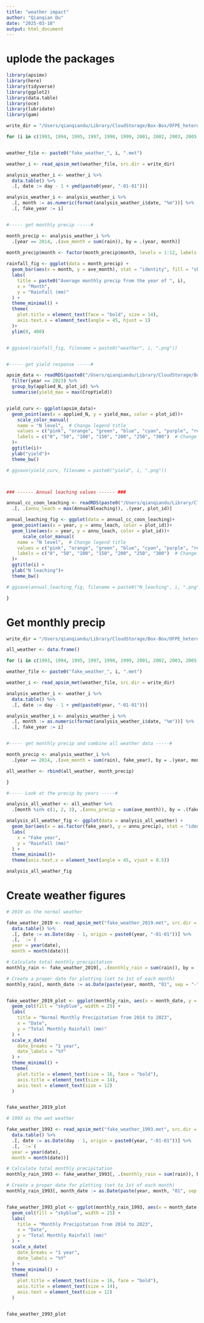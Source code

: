 ```yaml
---
title: "weather impact"
author: "Qianqian Du"
date: "2025-03-10"
output: html_document
---
```



# uplode the packages
```r
library(apsimx)
library(here)
library(tidyverse)
library(ggplot2)
library(data.table)
library(oce)
library(lubridate)
library(gam)
``` 

```r
write_dir = "/Users/qianqiandu/Library/CloudStorage/Box-Box/OFPE_heterogeneity_residue_N/Data/Processed-Data/weather_data"

for (i in c(1993, 1994, 1995, 1997, 1998, 1999, 2001, 2002, 2003, 2005, 2006, 2007, 2009, 2010, 2011, 2013, 2014, 2015, 2017, 2018, 2019, 2021)) {


weather_file <- paste0("fake_weather_", i, ".met")

weather_i <- read_apsim_met(weather_file, src.dir = write_dir) 

analysis_weather_i <- weather_i %>% 
  data.table() %>% 
  .[, date := day - 1 + ymd(paste0(year, "-01-01"))]

analysis_weather_i <- analysis_weather_i %>% 
  .[, month := as.numeric(format(analysis_weather_i$date, "%m"))] %>% 
  .[, fake_year := i]


#----- get monthly precip -----#

month_precip <- analysis_weather_i %>% 
  .[year == 2014, .(ave_month = sum(rain)), by = .(year, month)]

month_precip$month <- factor(month_precip$month, levels = 1:12, labels = month.abb)  # Convert to abbreviated month names
  
rainfall_fig <- ggplot(data = month_precip) +
  geom_bar(aes(x = month, y = ave_month), stat = "identity", fill = "skyblue")+
  labs(
    title = paste0("Average monthly precip from the year of ", i),
    x = "Month",
    y = "Rainfall (mm)"
  ) +
  theme_minimal() +
  theme(
    plot.title = element_text(face = "bold", size = 14),
    axis.text.x = element_text(angle = 45, hjust = 1)
  )+
  ylim(0, 400)


# ggsave(rainfall_fig, filename = paste0("weather", i, ".png"))


#----- get yield response -----#

apsim_data <- readRDS(paste0("/Users/qianqiandu/Library/CloudStorage/Box-Box/OFPE_heterogeneity_residue_N/Data/Processed-Data/cc_consistent_B105_", i, ".rds" )) %>% 
  filter(year == 2023) %>% 
  group_by(applied_N, plot_id) %>% 
  summarise(yield_max = max(CropYield))


yield_curv <- ggplot(apsim_data)+
  geom_point(aes(x = applied_N, y = yield_max, color = plot_id))+
    scale_color_manual(
    name = "N level",  # Change legend title
    values = c("pink", "orange", "green", "blue", "cyan", "purple", "red"), # Adjust colors if needed
    labels = c("0", "50", "100", "150", "200", "250", "300")  # Change labels
  )+
  ggtitle(i)+
  ylab("yield")+
  theme_bw()

# ggsave(yield_curv, filename = paste0("yield", i, ".png"))



### ------ Annual leaching values ------ ###

annual_cc_coon_leaching <- readRDS(paste0("/Users/qianqiandu/Library/CloudStorage/Box-Box/OFPE_heterogeneity_residue_N/Data/Processed-Data/cc_consistent_B105_", i, ".rds" )) %>% 
  .[, .(annu_leach = max(AnnualNleaching)), .(year, plot_id)]

annual_leaching_fig <- ggplot(data = annual_cc_coon_leaching)+
  geom_point(aes(x = year, y = annu_leach, color = plot_id))+
  geom_line(aes(x = year, y = annu_leach, color = plot_id))+
      scale_color_manual(
    name = "N level",  # Change legend title
    values = c("pink", "orange", "green", "blue", "cyan", "purple", "red"), # Adjust colors if needed
    labels = c("0", "50", "100", "150", "200", "250", "300")  # Change labels
  )+
  ggtitle(i) +
  ylab("N leaching")+
  theme_bw()

# ggsave(annual_leaching_fig, filename = paste0("N_leaching", i, ".png"))

}


```



# Get monthly precip
```r

write_dir = "/Users/qianqiandu/Library/CloudStorage/Box-Box/OFPE_heterogeneity_residue_N/Data/Processed-Data/"

all_weather <- data.frame()

for (i in c(1993, 1994, 1995, 1997, 1998, 1999, 2001, 2002, 2003, 2005, 2006, 2007, 2009, 2010, 2011, 2013, 2014, 2015, 2017, 2018, 2019, 2021)) {

weather_file <- paste0("fake_weather_", i, ".met")

weather_i <- read_apsim_met(weather_file, src.dir = write_dir) 

analysis_weather_i <- weather_i %>% 
  data.table() %>% 
  .[, date := day - 1 + ymd(paste0(year, "-01-01"))]

analysis_weather_i <- analysis_weather_i %>% 
  .[, month := as.numeric(format(analysis_weather_i$date, "%m"))] %>% 
  .[, fake_year := i]


#----- get monthly precip and combine all weather data -----#

month_precip <- analysis_weather_i %>% 
  .[year == 2014, .(ave_month = sum(rain), fake_year), by = .(year, month)]

all_weather <- rbind(all_weather, month_precip)

}

#----- Look at the precip by years -----#

analysis_all_weather <- all_weather %>% 
  .[month %in% c(1, 2, 3), .(annu_precip = sum(ave_month)), by = .(fake_year)]

analysis_all_weather_fig <- ggplot(data = analysis_all_weather) +
  geom_bar(aes(x = as.factor(fake_year), y = annu_precip), stat = "identity", fill = "skyblue")+
  labs(
    x = "Fake year",
    y = "Rainfall (mm)"
  ) +
  theme_minimal()+
  theme(axis.text.x = element_text(angle = 45, vjust = 0.5))

analysis_all_weather_fig

```


# Create weather figures 

```r

# 2019 as the normal weather

fake_weather_2019 <- read_apsim_met("fake_weather_2019.met", src.dir = write_dir) %>% 
  data.table() %>% 
  .[, date := as.Date(day - 1, origin = paste0(year, "-01-01"))] %>% 
  .[, `:=`(
  year = year(date),
  month = month(date))]

# Calculate total monthly precipitation
monthly_rain <- fake_weather_2019[, .(monthly_rain = sum(rain)), by = .(year, month)]

# Create a proper date for plotting (set to 1st of each month)
monthly_rain[, month_date := as.Date(paste(year, month, "01", sep = "-"))]


fake_weather_2019_plot <- ggplot(monthly_rain, aes(x = month_date, y = monthly_rain)) +
  geom_col(fill = "skyblue", width = 25) +
  labs(
    title = "Normal Monthly Precipitation from 2014 to 2023",
    x = "Date",
    y = "Total Monthly Rainfall (mm)"
  ) +
  scale_x_date(
    date_breaks = "1 year",
    date_labels = "%Y"
  ) +
  theme_minimal() +
  theme(
    plot.title = element_text(size = 16, face = "bold"),
    axis.title = element_text(size = 14),
    axis.text = element_text(size = 12)
  )


fake_weather_2019_plot

```


```r

# 1993 as the wet weather

fake_weather_1993 <- read_apsim_met("fake_weather_1993.met", src.dir = write_dir) %>% 
  data.table() %>% 
  .[, date := as.Date(day - 1, origin = paste0(year, "-01-01"))] %>% 
  .[, `:=`(
  year = year(date),
  month = month(date))]

# Calculate total monthly precipitation
monthly_rain_1993 <- fake_weather_1993[, .(monthly_rain = sum(rain)), by = .(year, month)]

# Create a proper date for plotting (set to 1st of each month)
monthly_rain_1993[, month_date := as.Date(paste(year, month, "01", sep = "-"))]


fake_weather_1993_plot <- ggplot(monthly_rain_1993, aes(x = month_date, y = monthly_rain)) +
  geom_col(fill = "skyblue", width = 25) +
  labs(
    title = "Monthly Precipitation from 2014 to 2023",
    x = "Date",
    y = "Total Monthly Rainfall (mm)"
  ) +
  scale_x_date(
    date_breaks = "1 year",
    date_labels = "%Y"
  ) +
  theme_minimal() +
  theme(
    plot.title = element_text(size = 16, face = "bold"),
    axis.title = element_text(size = 14),
    axis.text = element_text(size = 12)
  )


fake_weather_1993_plot

```





